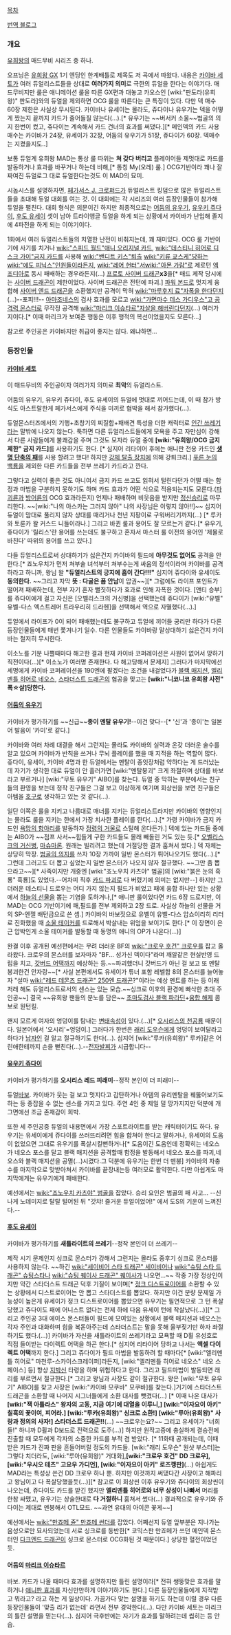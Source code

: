 [[목차]]

[http://blog.naver.com/paeeri 번역 블로그]

=== 개요 ===
[[유희왕]]의 매드무비 시리즈 중 하나.

오프닝은 [[유희왕 GX]] 1기 엔딩인 한계배틀로 제목도 저 곡에서 따왔다. 내용은 [[카이바 세토]]가 여러 듀얼리스트들을 상대로 '''여러가지 의미'''로 극한의 듀얼을 한다는 이야기다. 매드무비지만 룰은 애니메이션 룰을 따른 GX편과 대놓고 카오스인 [wiki:"판도라(유희왕)" 판도라]와의 듀얼을 제외하면 OCG 룰을 따른다는 큰 특징이 있다. 다만 덱 매수 60장 제한은 사실상 무시된다. 카이바나 유세이는 몰라도, 쥬다이나 유우기는 덱을 어떻게 짰는지 끝까지 카드가 줄어들질 않는다(…).[* 유우기는 ~~버서커 소울~~범골의 의지 한번이 컸고, 쥬다이는 계속해서 카드 건너의 효과를 써댔다.][* 메인덱의 카드 사용 매수는 카이바가 24장, 유세이가 32장, 어둠의 유우기가 51장, 쥬다이가 60장. 덱매수는 지켰을지도..]

보통 듀얼계 유희왕 MAD는 통상 룰 따위는 '''쳐 갖다 버리고''' 플레이어들 제멋대로 카드를 발동하거나 효과를 바꾸거나 하는데 비해,[* 통칭 My(오레) 룰.]  OCG기반이라 꽤나 잘 짜여진 듀얼로그 대로 듀얼한다는것도 이 MAD의 묘미.

시놉시스를 설명하자면, [[페가서스 J. 크로퍼드]]가 듀얼리스트 킹덤으로 많은 듀얼리스트들을 초대해 듀얼 대회를 여는 것. 이 대회에는 각 시리즈의 여러 등장인물들이 참가해 듀얼을 펼친다. 대회 형식은 의문이긴 하지만 최종적으로는 [[어둠의 유우기]], [[유우키 쥬다이]], [[후도 유세이]] 셋이 남아 트라이앵글 듀얼을 하게 되는 상황에서 카이바가 난입해 졸지에 4파전을 하게 되는 이야기이다.

1화에서 여러 듀얼리스트들의 치열한 난전이 비춰지는데, 꽤 재미있다. OCG 룰 기반이기에 사기를 치거나 [[wiki:"스피드 월드"애니 오리지널 카드]], [[wiki:"데스티니 히어로 디스크 가이"금지 카드]]를 사용해 [[wiki:"밴디트 키스"퇴출]] [[wiki:"키류 쿄스케"당하는]] [[wiki:"에도 피닉스"인원들이라든지]], [[wiki:"레어 헌터"서]][[wiki:"아몬 가람"로]] 제로턴 [[엑조디아]]로 동시 패배하는 경우라든지(...) [[프로토 사이버 드래곤]]'''x3'''을[* 매드 제작 당시에는 [[사이버 드래곤]]이 제한이었다. 사이버 드래곤은 전턴에 파괴.] [[파워 본드]]로 멋지게 융합해 [[사이버 엔드 드래곤]]을 소환했지만 공격이 막혀 [[wiki:"마루후지 료"자폭을 한다던지]](...)--포피!!!-- [[아마조네스]]의 검사 효과를 모르고 [[wiki:"가면마수 데스 가디우스"고 공격력 몬스터]]로 무작정 공격해 [[wiki:"마리크 이슈타르"자살을 해버린다던지]](...) 여러가지이다.[* 이때 마리크가 보여준 행동은 이후 행적의 복선이었을지도 모른다...]

참고로 주인공은 카이바지만 취급이 좋지는 않다. 왜냐하면...

=== 등장인물 ===
==== [[카이바 세토]] ====
이 매드무비의 주인공이자 여러가지 의미로 '''최악'''의 듀얼리스트.

어둠의 유우기, 유우키 쥬다이, 후도 유세이의 듀얼에 멋대로 끼어드는데, 이 때 참가 방식도 아스트랄한게 페가서스에게 주식을 미끼로 협박을 해서 참가했다(…).

듀얼몬스터즈에서의 기행+초창기의 찌질함+패배견 특성을 더한 캐릭터로 [[인간 쓰레기]]라는 말밖에 나오지 않는다. 툭하면 다른 듀얼리스트들에게 모욕을 주고 자만심이 강해서 다른 사람들에게 불쾌감을 주며 그것도 모자라 듀얼 중에 '''[wiki:"유희왕/OCG 금지제한" 금지 카드]'''를 사용하기도 한다. [* 심지어 리타이어 후에는 애니판 전용 카드인 '''[[생명 단축의 패]]'''를 사용 할려고 했다! 하지만 [[강제 탈출 장치]]에 의해 강퇴크리.] [[푸른 눈의 백룡]]을 제외한 다른 카드들을 전부 쓰레기 카드라고 깐다.

그렇다고 실력이 좋은 것도 아니여서 금지 카드 쓰고도 읽혀서 털린다던가 어떨 때는 함정과 마법을 구분하지 못하기도 하며 카드 효과가 어떤 식으로 적용되는지도 모른다.([[파괴륜]]과 [[방어륜]]의 OCG 효과라든지) 언제나 패배하며 비웃음을 받지만 [[정신승리]]로 마무리한다. ~~[wiki:"나의 아스카는 그러지 않아" 나의 사장님은 이렇지 않아!!]~~ 심지어 듀얼이 맘대로 풀리지 않자 상대를 때리거나 천년 지팡이로 구워버리기까지(…) [* 루카와 토룬카 왈 커스드 니들이라나.] 그리고 바뀐 룰과 용어도 잘 모르는거 같다.[* 유우기, 쥬다이가 '릴리스'란 용어를 쓰는데도 불구하고 혼자서 마스터 룰 이전의 용어인 '제물로 바친다' 따위의 용어를 쓰고 있다.]

다들 듀얼리스트로써 상대하기가 싫은건지 카이바의 필드에 '''아무것도 없어도''' 공격을 안한다.[* 죠노우치가 먼저 쳐부술 녀석부터 쳐부수는게 싸움의 정석이라며 카이바를 공격하라고 하니까, 왕님 왈 '''"듀얼리스트의 긍지에 흠이 간다!!!"''' 심지어 쥬다이와 유세이도 '''동의한다.''' ~~그리고 자막 '''뜻 : 다굴은 폼 안남'''이 압권~~][* 그럼에도 라이프 포인트가 떨어져 패배하는데, 전부 자기 혼자 뻘짓하다가 효과로 인해 자폭한 것이다. [앤티 승부]를 쥬다이에게 걸고 자신은 [오벨리스크의 거신병]을 선택했는데 쥬다이가 [wiki:"유벨" 유벨-다스 엑스트레머 트라우리히 드라헨]을 선택해서 역으로 자멸했다(…).]

듀얼에서 라이프가 0이 되어 패배했는데도 불구하고 듀얼에 끼어들 궁리만 하다가 다른 등장인물들에게 매번 쫓겨나기 일수. 다른 인물들도 카이바랑 말상대하기 싫은건지 카이바는 철저히 무시한다.

이소노를 기분 나쁠때마다 해고한 결과 현재 카이바 코퍼레이션은 사원이 없어서 망하기 직전이다(…)[* 이소노가 여러명 존재한다. 다 해고당해서 문제지] 그러다가 마지막에선 세명에게 카이바 코퍼레이션을 190엔에 팔겠다는 조건을 내걸었다가 [[블랙 매지션]], [[엘리멘틀 히어로 네오스]], [[스타더스트 드래곤]]의 협공을 맞고는 '''[wiki:"니코니코 유희왕 사전" 폭☆살]당한다.'''

==== [[어둠의 유우기]] ====
카이바가 평가하기를 ~~신급~~'''종이 멘탈 유우기!'''--이건 맞다--[* '신'과 '종이'는 일본어 발음이 '카미'로 같다.]

카이바와 여러 차례 대결을 해서 그런지는 몰라도 카이바의 실력과 온갖 더러운 술수를 알고 있으며 카이바가 반칙을 쓰거나 무뇌 플레이를 했을 때 지적을 하는 역할이 많다. 쥬다이, 유세이, 카이바 4명과 한 듀얼에서는 멘탈이 종잇장처럼 약하다는 게 드러났는데 자기가 생각한 대로 듀얼이 안 흘러가면 [wiki:"멘탈붕괴" 크게 좌절하며 상대를 바보라고 부르거나] [wiki:"무토 유우기" AIBO]를 찾는다. 듀얼 중 막히는 부분에서는 친구들의 환영을 보는데 정작 친구들은 그걸 보고 이상하게 여기며 회상씬을 보면 친구들은 아템을 [[호구]]로 생각하고 있는 것 같다(…).

일단 이쪽은 룰을 지키고 나름대로 매너를 지키는 듀얼리스트라지만 카이바의 영향인지는 몰라도 룰을 지키는 한에서 가장 치사한 플레이를 한다(…).[* 가령 카이바가 금지 카드인 [[욕망의 항아리]]를 발동하자 [[정령의 거울]]로 스틸해 온다든가.] 덱에 있는 카드들 중에는 AIBO가 ~~점프 사서~~힘들게 구한 카드들도 몰래 빼돌린 거도 있는 듯.[* [[오벨리스크의 거신병]], [[마슈마론]]. 원래는 빌리려고 했는데 거절당한 결과 훔쳐서 썼다.] 덱 자체는 상당히 막장. [[범골의 의지]]를 쓰자 10장 가까이 일반 몬스터가 튀어나오기도 했다(…).[* 그런데 그러고도 더 뽑고 싶었는지 일반 몬스터가 나오지 않자 절규했다. ~~그만 좀 뽑으라고~~][* 사족이지만 개중엔 [wiki:"죠노우치 카츠야" 범골]의 [wiki:"붉은 눈의 흑룡" 흑룡]도 있었다.--어차피 직후 [[카드 파괴]]로 다 버렸기에 의미는 없지만--] 하지만 그 더러운 데스티니 드로우는 어디 가지 않는지 필드가 비었고 패에 융합 하나만 있는 상황에서 [[하늘의 선물]]을 뽑는 기염을 토하거나,[* 애니판 룰이었다면 카드 6장 드로지만, 이 MAD는 OCG 기반이기에 패,필드를 전부 제외하고 2장 드로. 사실상 하늘의 선물을 거의 SP-엔젤 배턴급으로 쓴 셈.] 카이바의 바보짓으로 유벨이 유벨-다스 압쇼이리히 리터로 진화했을 때 [[소울 테이커]]를 드로해서 박살내는 위엄을 보이기도 한다.[* 이 장면이 은근 압박인게 소울 테이커를 발동할 때 동명의 애니의 OP가 나온다(…)]

완결 이후 공개된 예선편에서는 무려 더러운 BF의 [[wiki:"크로우 호건" 크로우]]를 잡고 올라왔다. 크로우의 몬스터를 보자마자 "BF... 성가신 덱이다"라며 깨알같은 현실반영 드립을 치고, [[갓버드 어택]]까지 예상하는 등.~~파괴했더니 갓버드가 아닌 걸 보고 또 멘탈붕괴한건 안자랑~~[* 사실 본편에서도 유세이가 튜너 포함 레벨합 8의 몬스터를 늘어놓자 "설마 [[wiki:"레드 데몬즈 드래곤" 250엔 드래곤]]?"이라는 예상 멘트를 하는 등 이래저래 해도 듀얼리스트로서의 센스는 있는 모습.~~싱크로 이후의 환경에 빠삭한 초대 주인공~~] 결국 ~~유희왕 팬들의 분노를 담은~~ [[초마도검사 블랙 파라딘]]+[[융합 해제]] 콤보로 원턴킬.

왠지 모르게 여자의 엉덩이를 탐내는 [[변태]]속성이 있다.(…)[* [[오시리스의 천공룡]] 때문이다. 일본어에서 '오시리'=엉덩이.] 그러다가 한번은 [[래리 도우슨]]에게 엉덩이 보여달라고 하다가 [[남자]]인 걸 알고 절규하기도 한다(…). 심지어 [wiki:"루카(유희왕)" 루카]같은 어린애한테까지 손을 뻗친다(…).--[[전자발찌]]가 시급합니다--

==== [[유우키 쥬다이]] ====
카이바가 평가하기를 '''오시리스 레드 피래미'''--정작 본인이 더 피래미--

듀얼[[바보]]. 카이바가 웃는 걸 보고 멋지다고 감탄하거나 아템의 유리멘탈을 꿰뚫어보기도 하는 등 종잡을 수 없는 센스를 가지고 있다. 주연 4인 중 제일 덜 망가지지만 덕분에 개그면에선 조금 존재감이 희박. 

또한 세 주인공중 듀얼의 내용면에서 가장 스포트라이트를 받는 캐릭터이기도 하다. 유우기는 유세이에게 쥬다이를 쓰러뜨리려면 힘을 합쳐야 한다고 말하거나, 유세이의 도움이 없었으면 그대로 유우기를 폭살시킬뻔하거나[* 도움이긴 도움인데 정확히는 네오스가 네오스 포스를 달고 블랙 매지션을 공격할때 함정을 발동해서 네오스 포스를 파괴,네오스와 블랙 매지션을 공멸(...)시켰다.그 덕분에 유우기는 한번 더 멘붕] 카이바의 자충수를 마지막으로 맞받아쳐서 카이바를 끝장내는등 여러모로 활약한다. 다만 아쉽게도 마지막에게는 유우기에게 패배한다.

예선에서는 [[wiki:"죠노우치 카츠야" 범골]]을 잡았다. 승리 요인은 범골의 패 사고... --신나게 노데미지로 탈탈 털어된 뒤 "갓챠! 즐거운 듀얼이었어!" 에서 도S의 기운이 느껴진다.--

==== [[후도 유세이]] ====
카이바가 평가하기를 '''새틀라이트의 쓰레기'''--정작 본인이 더 쓰레기--

제작 시기 문제인지 싱크로 몬스터가 강해서 그런지는 몰라도 중후기 싱크로 몬스터를 사용하지 않는다. ~~하긴 [[wiki:"세이비어 스타 드래곤" 세이비어]]나 [[wiki:"슈팅 스타 드래곤" 슈팅스타]]나 [[wiki:"슈팅 퀘이사 드래곤" 퀘이사]]가 나오면...~~ 작중 가장 정상인이지만 약간 스타더스트 드래곤 덕후 기질이 보이며[* [[정크 디스트로이어]]를 소환할 수 있는 상황에서 디스트로이어는 안 뽑고 스타더스트를 뽑았다. 하지만 이건 분량 문제일 가능성이 높은게 유세이가 정크 디스트로이어를 뽑았으면 유우기는 필연적으로 그 턴 폭살당했고 쥬다이도 패에 어니스트 없다는 전제 하에 다음 유세이 턴에 작살났다(…)][* 그리고 주인공 3대 에이스 몬스터들이 필드에 모여있는 상황에서 블랙 매지션과 네오스는 각자 주인과 대화하며 힘을 복돋아주는데 스타더스트는 말을 못해 울부짖기만 하자 좌절하기도 했다.(...)] 카이바가 자신을 새틀라이트의 쓰레기라고 모욕할 때 D휠 유성호로 직접 들이받는 다이렉트 어택을 하곤 한다.[* 심지어 리타이어 당하고 나서는 '''액셀 다이렉트 어택'''까지 한다.] 그리고 쥬다이가 필드 마법을 발동하려 할 때마다[* [wiki:"엘리멘틀 히어로" 마천루-스카이스크레이퍼]라든지, [wiki:"엘리멘틀 히어로 네오스" 네오 스페이스] 등] 항상 [[지박신]] 타령을 하며 위험하다고 한다. 그리고 필드마법이 발동되면 래리를 부르면서 절규한다.[* 그리고 왕님과 사장도 같이 절규한다. 왕은 [wiki:"무토 유우기" AIBO]를 찾고 사장은 [wiki:"카이바 모쿠바" 모쿠바]를 찾는다.]거기에 스타더스트 드래곤을 소환할 때 나머지 시그너들에게 소환 대사를 뺏겼다(...) [* 이때 나온 대사가 '''[wiki:"잭 아틀라스" 왕자의 고동, 지금 여기에 대열을 이루니,] [wiki:"이자요이 아키" 칠흑의 꽃이여, 피어라.] [wiki:"루카(유희왕)" 싱크로 소환!] [wiki:"루아(유희왕)" 사랑과 정의의 사자!] 스타더스트 드래곤!!'''(...) ~~크로우는요?~~ 그리고 유세이가 "너희들!" 하니까 D휠과 D보드로 전력으로 도주(...)] 하지만 원작고증에 충실하게 결승전에 진출할 때 모두에게 각자의 소중한 카드를 부적 겸 받았다. [* 11화때 공개되는데, 이때 받은 카드가 진짜 판을 흔들어버릴 정도의 카드들. [wiki:"래리 도우슨" 원샷 부스터]는 그렇다 치더라도, [wiki:"루아(유희왕)" 거대화],'''[wiki:"크로우 호건" DD 크로우], [wiki:"우시오 테츠" 고요우 가디언], [wiki:"이자요이 아키" 로즈깽판]'''(…) 아쉽게도 MAD라는 특성상 쓴건 DD 크로우 하나 뿐. 하지만 이것까지 써댔다간 사장이고 해파리고 왕님이고 다 폭살당했을듯(…)][* 참고로 이 회상씬 이후 유우기와 쥬다이의 회상씬이 나오는데, 쥬다이도 카드를 받긴 했지만 '''엘리멘틀 히어로와 너무 상성이 나빠서''' 머리를 한참 싸맸고, 유우기는 상술한대로 '''다 거절하니''' 훔쳐서 썼다(…) 결과적으로 유우기와 쥬다이는 제대로 멘붕해서 OTL모드. ~~과연 유대의 아이콘 꽃게~~]

예선에서는 [[wiki:"만죠메 쥰" 만죠메 썬더]]를 잡았다. 어째선지 듀얼 앞부분은 지나가는 음성으로만 묘사되었는데 서로 싱크로를 동반한[* 코믹스판 만죠메가 쓰던 메인덱 몬스터인 [[다크엔드 드래곤]]이 싱크로 몬스터로 OCG화된 것 때문이다.] 상당한 혈전이었던 듯.

==== 어둠의 [[마리크 이슈타르]] ====
바보. 카드가 나올 때마다 효과를 설명하지만 틀린 설명이라[* 전혀 쌩뚱맞은 효과를 말하거나 [[하늘의 선물|애니판 효과]]를 자신만만하게 이야기하기도 한다.] 다른 등장인물들에게 지적받고 뭐라고? 라고 하는 게 일상이다. 가끔가다 맞는 설명을 하기도 하는데 이럴 경우 다른 등장인물들이 '맞출 리가 없는데' 라면서 전부 경악한다(…). 다만 카이바 세토는 마리크의 틀린 설명을 믿는다(…). 심지어 극후반에는 자기가 효과를 말하려는데 씹히는 등 안습.
